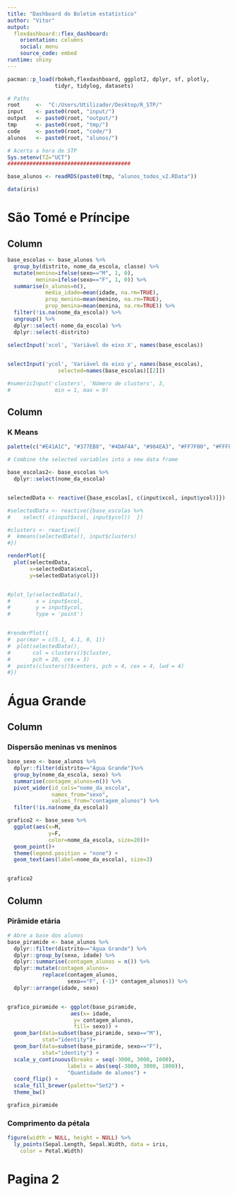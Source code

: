 ```yaml
---
title: "Dashboard do Boletim estatístico"
author: "Vitor"
output: 
  flexdashboard::flex_dashboard:
    orientation: columns
    social: menu
    source_code: embed
runtime: shiny    
---
```


```r
pacman::p_load(rbokeh,flexdashboard, ggplot2, dplyr, sf, plotly,
               tidyr, tidylog, datasets)

# Paths
root     <-  "C:/Users/Utilizador/Desktop/R_STP/"
input    <- paste0(root, "input/")
output   <- paste0(root, "output/")
tmp      <- paste0(root, "tmp/")
code     <- paste0(root, "code/")
alunos   <- paste0(root, "alunos/")

# Acerta a hora de STP
Sys.setenv(TZ="UCT")
#######################################

base_alunos <- readRDS(paste0(tmp, "alunos_todos_v2.RData"))

data(iris)
```



São Tomé e Príncipe
=================


Column {.sidebar}
-----------------------------------------------------------------------

```r

base_escolas <- base_alunos %>% 
  group_by(distrito, nome_da_escola, classe) %>%
  mutate(menino=ifelse(sexo=="M", 1, 0), 
         menina=ifelse(sexo=="F", 1, 0)) %>% 
  summarise(n_alunos=n(), 
            media_idade=mean(idade, na.rm=TRUE), 
            prop_menino=mean(menino, na.rm=TRUE), 
            prop_menina=mean(menina, na.rm=TRUE)) %>% 
  filter(!is.na(nome_da_escola)) %>% 
  ungroup() %>% 
  dplyr::select(-nome_da_escola) %>% 
  dplyr::select(-distrito)

selectInput('xcol', 'Variável do eixo X', names(base_escolas))

    
selectInput('ycol', 'Variável do eixo y', names(base_escolas),
                selected=names(base_escolas)[[2]])

#numericInput('clusters', 'Número de clusters', 3,
#              min = 1, max = 9)
```

Column
---------------------------------------------------------------

### K Means

```r
palette(c("#E41A1C", "#377EB8", "#4DAF4A", "#984EA3", "#FF7F00", "#FFFF33", "#A65628", "#F781BF", "#999999"))

# Combine the selected variables into a new data frame

base_escolas2<- base_escolas %>% 
  dplyr::select(nome_da_escola)


selectedData <- reactive({base_escolas[, c(input$xcol, input$ycol)]})

#selectedData <- reactive({base_escolas %>% 
#    select( c(input$xcol, input$ycol))  })

#clusters <- reactive({
#  kmeans(selectedData(), input$clusters)
#})

renderPlot({
  plot(selectedData, 
       x=selectedData$xcol, 
       y=selectedData$ycol)})


#plot_ly(selectedData(),
#        x = input$xcol,
#        y = input$ycol, 
#        type = 'point')


#renderPlot({
#  par(mar = c(5.1, 4.1, 0, 1))
#  plot(selectedData(),
#       col = clusters()$cluster,
#       pch = 20, cex = 3)
#  points(clusters()$centers, pch = 4, cex = 4, lwd = 4)
#})
```





Água Grande
==================


Column {data-width=600}
------------------------------------------------------------

### Dispersão meninas vs meninos

```r

base_sexo <- base_alunos %>% 
  dplyr::filter(distrito=="Água Grande")%>% 
  group_by(nome_da_escola, sexo) %>% 
  summarise(contagem_alunos=n()) %>% 
  pivot_wider(id_cols="nome_da_escola", 
              names_from="sexo", 
              values_from="contagem_alunos") %>% 
  filter(!is.na(nome_da_escola)) 

grafico2 <- base_sexo %>% 
  ggplot(aes(x=M, 
             y=F, 
             color=nome_da_escola, size=20))+
  geom_point()+
  theme(legend.position = "none") +
  geom_text(aes(label=nome_da_escola), size=3)


grafico2

```


Column {data-width=400}
----------------------------------------------------------------

### Pirãmide etária

```r
# Abre a base dos alunos
base_piramide <- base_alunos %>% 
  dplyr::filter(distrito=="Água Grande") %>% 
  dplyr::group_by(sexo, idade) %>% 
  dplyr::summarise(contagem_alunos = n()) %>% 
  dplyr::mutate(contagem_alunos= 
           replace(contagem_alunos, 
                   sexo=="F", (-1)* contagem_alunos)) %>% 
  dplyr::arrange(idade, sexo)


grafico_piramide <- ggplot(base_piramide, 
                    aes(x= idade, 
                     y= contagem_alunos, 
                     fill= sexo)) +
  geom_bar(data=subset(base_piramide, sexo=="M"),
           stat="identity")+
  geom_bar(data=subset(base_piramide, sexo=="F"),
           stat="identity") +
  scale_y_continuous(breaks = seq(-3000, 3000, 1000), 
                   labels = abs(seq(-3000, 3000, 1000)), 
                   "Quantidade de alunos") +
  coord_flip() +
  scale_fill_brewer(palette="Set2") +
  theme_bw()

grafico_piramide 

```

### Comprimento da pétala

```r
figure(width = NULL, height = NULL) %>%
  ly_points(Sepal.Length, Sepal.Width, data = iris,
    color = Petal.Width)
```

Pagina 2
==================

